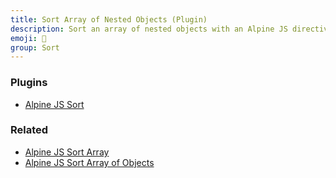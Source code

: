 ```yaml
---
title: Sort Array of Nested Objects (Plugin)
description: Sort an array of nested objects with an Alpine JS directive.
emoji: 🐑
group: Sort
---
```


### Plugins

- [Alpine JS Sort](https://github.com/markmead/alpinejs-sort)

### Related

- [Alpine JS Sort Array](/components/sort)
- [Alpine JS Sort Array of Objects](/components/sort-objects)
